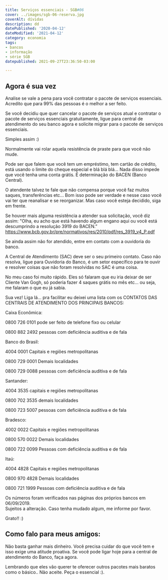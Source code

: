 ```yaml
---
title: Serviços essenciais - SGB#06
cover: ../images/sgb-06-reserva.jpg
coverAlt: dívidas
description: dd
datePublished: '2020-04-12'
dateModified: '2021-04-12'
category: economia
tags:
- bancos
- informação
- série SGB
datepublished: 2021-09-27T23:36:50-03:00

---
```

## Agora é sua vez

Analise se vale a pena para você contratar o pacote de serviços essenciais. 
Acredito que para 99% das pessoas é o melhor a ser feito.

Se você decidiu que quer cancelar o pacote de serviços atual e contratar o 
pacote de serviços essenciais gratuitamente, 
ligue para central de atendimento do seu banco agora e solicite migrar para o 
pacote de serviços essenciais. 

Simples assim :)

Normalmente vai rolar aquela resistência de praste para que você não mude. 

Pode ser que falem que você tem um empréstimo, tem cartão de crédito, 
está usando o limite do cheque especial e blá blá blá... Nada disso impede que
você tenha uma conta grátis. É determinação do BACEN (Banco Central). 

O atendente talvez te fale que não compensa porque você faz muitos saques, transferências etc... 
Bom isso pode ser verdade e nesse caso você vai ter que reanalisar e se reorganizar. 
Mas caso você esteja decidido, siga em frente. 

Se houver mais alguma resistência a atender sua solicitação, você diz assim: 
"Olha, eu acho que está havendo algum engano aqui ou você está descumprindo a resolução 3919 do BACEN.”  
https://www.bcb.gov.br/pre/normativos/res/2010/pdf/res_3919_v4_P.pdf

Se ainda assim não for atendido, entre em contato com a ouvidoria do banco.

A Central de Atendimento (SAC) deve ser o seu primeiro contato. 
Caso não resolva, ligue para Ouvidoria do Banco, é um setor específico para te ouvir e 
resolver coisas que não foram resolvidas no SAC é uma coisa.
 
No meu caso foi muito rápido. Eles só falaram que eu iria deixar de ser Cliente Van Gogh, 
só poderia fazer 4 saques grátis no mês etc... ou seja, me falaram o que eu já sabia. 

Sua vez! Liga lá... pra facilitar eu deixei uma lista com os 
CONTATOS DAS CENTRAIS DE ATENDIMENTO DOS PRINCIPAIS BANCOS: 

Caixa Econômica:

0800 726 0101 pode ser feito de telefone fixo ou celular

0800 882 2492 pessoas com deficiência auditiva e de fala 

Banco do Brasil:

4004 0001 Capitais e regiões metropolitanas

0800 729 0001 Demais localidades

0800 729 0088 pessoas com deficiência auditiva e de fala 


Santander:

4004 3535 capitais e regiões metropolitanas

0800 702 3535 demais localidades

0800 723 5007 pessoas com deficiência auditiva e de fala 

Bradesco:

4002 0022 Capitais e regiões metropolitanas

0800 570 0022 Demais localidades

0800 722 0099 Pessoas com deficiência auditiva e de fala

Itaú:

4004 4828 Capitais e regiões metropolitanas

0800 970 4828 Demais localidades

0800 721 1999 Pessoas com deficiência auditiva e de fala 

Os números foram verificados nas páginas dos próprios bancos em 06/09/2019.  
Sujeitos a alteração. Caso tenha mudado algum, me informe por favor. 

Grato!! :)

## Como falo para meus amigos:

Não basta ganhar mais dinheiro. Você precisa cuidar do que você tem e isso exige uma atitude proativa. 
Se você pode ligar hoje para a central de atendimento do Banco, faça agora.

Lembrando que eles vão querer te oferecer outros pacotes mais baratos como o básico.. 
Não aceite. Peça o essencial :).
